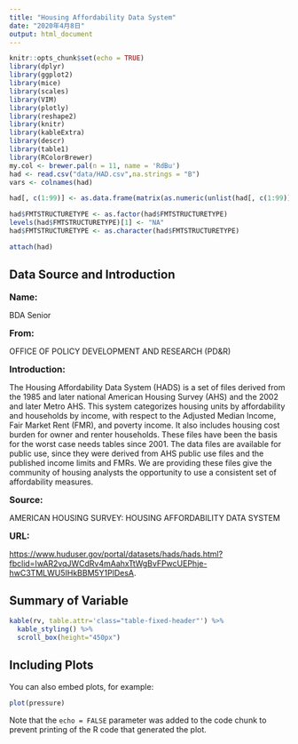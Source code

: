 ```yaml
---
title: "Housing Affordability Data System"
date: "2020年4月8日"
output: html_document
---
```


```r
knitr::opts_chunk$set(echo = TRUE)
library(dplyr)
library(ggplot2)
library(mice)
library(scales)
library(VIM)
library(plotly)
library(reshape2)
library(knitr)
library(kableExtra)
library(descr)
library(table1)
library(RColorBrewer)
my.col <- brewer.pal(n = 11, name = 'RdBu')
had <- read.csv("data/HAD.csv",na.strings = "B")
vars <- colnames(had)

had[, c(1:99)] <- as.data.frame(matrix(as.numeric(unlist(had[, c(1:99)])), ncol=99))

had$FMTSTRUCTURETYPE <- as.factor(had$FMTSTRUCTURETYPE)
levels(had$FMTSTRUCTURETYPE)[1] <- "NA"
had$FMTSTRUCTURETYPE <- as.character(had$FMTSTRUCTURETYPE)

attach(had)
```

## Data Source and Introduction
<font size="3">**Name:**</font>
  
BDA Senior

<font size="3">**From:**</font>

OFFICE OF POLICY DEVELOPMENT AND RESEARCH (PD&R)

<font size="3">**Introduction:**</font>

The Housing Affordability Data System (HADS) is a set of files derived from the 1985 and later national American Housing Survey (AHS) and the 2002 and later Metro AHS. This system categorizes housing units by affordability and households by income, with respect to the Adjusted Median Income, Fair Market Rent (FMR), and poverty income. It also includes housing cost burden for owner and renter households. These files have been the basis for the worst case needs tables since 2001. The data files are available for public use, since they were derived from AHS public use files and the published income limits and FMRs. We are providing these files give the community of housing analysts the opportunity to use a consistent set of affordability measures.

<font size="3">**Source:**</font>
  
AMERICAN HOUSING SURVEY: HOUSING AFFORDABILITY DATA SYSTEM

<font size="3">**URL:**</font>
  
<https://www.huduser.gov/portal/datasets/hads/hads.html?fbclid=IwAR2vqJWCdRv4mAahxTtWgBvFPwcUEPhje-hwC3TMLWU5IHkBBM5Y1PlDesA>.


## Summary of Variable

```r
kable(rv, table.attr='class="table-fixed-header"') %>%
  kable_styling() %>%
  scroll_box(height="450px")

```

## Including Plots

You can also embed plots, for example:

```r
plot(pressure)
```

Note that the `echo = FALSE` parameter was added to the code chunk to prevent printing of the R code that generated the plot.
